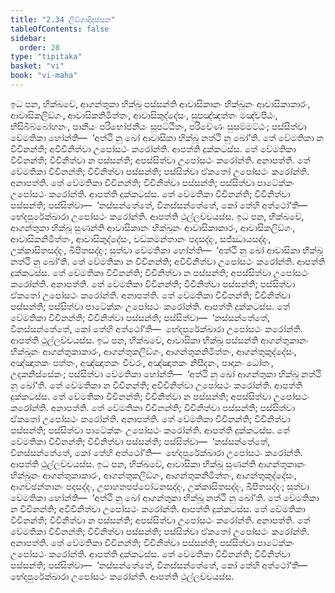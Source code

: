 ```yaml
---
title: "2.34 ලිඞ්ගාදිදස්සන"
tableOfContents: false
sidebar:
  order: 28
type: "tipitaka"
basket: "vi"
book: "vi-maha"
---
```



<DynamicBreadcrumb />

<Division number="179" book="vi-maha">

<Paragraph number="780" book="vi-maha">
ඉධ පන, භික්ඛවේ, ආගන්තුකා භික්ඛූ පස්සන්ති ආවාසිකානං භික්ඛූනං ආවාසිකාකාරං, ආවාසිකලිඞ්ගං, ආවාසිකනිමිත්තං, ආවාසිකුද්දේසං, සුපඤ්ඤත්තං මඤ්චපීඨං, භිසිබිබ්බෝහනං, පානීයං පරිභෝජනීයං සූපට්ඨිතං, පරිවේණං සුසම්මට්ඨං; පස්සිත්වා වේමතිකා හෝන්ති—  ‘අත්ථි නු ඛෝ ආවාසිකා භික්ඛූ නත්ථි නු ඛෝ’ති. තේ වේමතිකා න විචිනන්ති; අවිචිනිත්වා උපෝසථං කරෝන්ති. ආපත්ති දුක්කටස්ස. තේ වේමතිකා විචිනන්ති; විචිනිත්වා න පස්සන්ති; අපස්සිත්වා උපෝසථං කරෝන්ති. අනාපත්ති. තේ වේමතිකා විචිනන්ති; විචිනිත්වා පස්සන්ති; පස්සිත්වා ඒකතෝ උපෝසථං කරෝන්ති. අනාපත්ති. තේ වේමතිකා විචිනන්ති; විචිනිත්වා පස්සන්ති; පස්සිත්වා පාටේක්කං උපෝසථං කරෝන්ති. ආපත්ති දුක්කටස්ස. තේ වේමතිකා විචිනන්ති; විචිනිත්වා පස්සන්ති; පස්සිත්වා—  ‘නස්සන්තේතේ, විනස්සන්තේතේ, කෝ තේහි අත්ථෝ’ති—  භේදපුරේක්ඛාරා උපෝසථං කරෝන්ති. ආපත්ති ථුල්ලච්චයස්ස.
</Paragraph>

<Paragraph number="781" book="vi-maha">
ඉධ පන, භික්ඛවේ, ආගන්තුකා භික්ඛූ සුණන්ති ආවාසිකානං භික්ඛූනං ආවාසිකාකාරං, ආවාසිකලිඞ්ගං, ආවාසිකනිමිත්තං, ආවාසිකුද්දේසං, චඞ්කමන්තානං පදසද්දං, සජ්ඣායසද්දං, උක්කාසිතසද්දං, ඛිපිතසද්දං; සුත්වා වේමතිකා හෝන්ති—  ‘අත්ථි නු ඛෝ ආවාසිකා භික්ඛූ නත්ථි නු ඛෝ’ති. තේ වේමතිකා න විචිනන්ති; අවිචිනිත්වා උපෝසථං කරෝන්ති. ආපත්ති දුක්කටස්ස. තේ වේමතිකා විචිනන්ති; විචිනිත්වා න පස්සන්ති; අපස්සිත්වා උපෝසථං කරෝන්ති. අනාපත්ති. තේ වේමතිකා විචිනන්ති; විචිනිත්වා පස්සන්ති; පස්සිත්වා ඒකතෝ උපෝසථං කරෝන්ති. අනාපත්ති. තේ වේමතිකා විචිනන්ති; විචිනිත්වා පස්සන්ති; පස්සිත්වා පාටේක්කං උපෝසථං කරෝන්ති. ආපත්ති දුක්කටස්ස. තේ වේමතිකා විචිනන්ති; විචිනිත්වා පස්සන්ති; පස්සිත්වා—  ‘නස්සන්තේතේ, විනස්සන්තේතේ, කෝ තේහි අත්ථෝ’ති—  භේදපුරේක්ඛාරා උපෝසථං කරෝන්ති. ආපත්ති ථුල්ලච්චයස්ස.
</Paragraph>

<Paragraph number="782" book="vi-maha">
ඉධ පන, භික්ඛවේ, ආවාසිකා භික්ඛූ පස්සන්ති ආගන්තුකානං භික්ඛූනං ආගන්තුකාකාරං, ආගන්තුකලිඞ්ගං, ආගන්තුකනිමිත්තං, ආගන්තුකුද්දේසං, අඤ්ඤාතකං පත්තං, අඤ්ඤාතකං චීවරං, අඤ්ඤාතකං නිසීදනං, පාදානං ධෝතං, උදකනිස්සේකං; පස්සිත්වා වේමතිකා හෝන්ති—  ‘අත්ථි නු ඛෝ ආගන්තුකා භික්ඛූ නත්ථි නු ඛෝ’ති. තේ වේමතිකා න විචිනන්ති; අවිචිනිත්වා උපෝසථං කරෝන්ති. ආපත්ති දුක්කටස්ස. තේ වේමතිකා විචිනන්ති; විචිනිත්වා න පස්සන්ති; අපස්සිත්වා උපෝසථං කරෝන්ති. අනාපත්ති. තේ වේමතිකා විචිනන්ති; විචිනිත්වා පස්සන්ති; පස්සිත්වා ඒකතෝ උපෝසථං කරෝන්ති. අනාපත්ති. තේ වේමතිකා විචිනන්ති; විචිනිත්වා පස්සන්ති; පස්සිත්වා පාටේක්කං උපෝසථං කරෝන්ති. ආපත්ති දුක්කටස්ස. තේ වේමතිකා විචිනන්ති; විචිනිත්වා පස්සන්ති; පස්සිත්වා—  ‘නස්සන්තේතේ, විනස්සන්තේතේ, කෝ තේහි අත්ථෝ’ති—  භේදපුරේක්ඛාරා උපෝසථං කරෝන්ති. ආපත්ති ථුල්ලච්චයස්ස.
</Paragraph>

<Paragraph number="783" book="vi-maha">
ඉධ පන, භික්ඛවේ, ආවාසිකා භික්ඛූ සුණන්ති ආගන්තුකානං භික්ඛූනං ආගන්තුකාකාරං, ආගන්තුකලිඞ්ගං, ආගන්තුකනිමිත්තං, ආගන්තුකුද්දේසං, ආගච්ඡන්තානං පදසද්දං, උපාහනපප්ඵෝටනසද්දං, උක්කාසිතසද්දං, ඛිපිතසද්දං; සුත්වා වේමතිකා හෝන්ති—  ‘අත්ථි නු ඛෝ ආගන්තුකා භික්ඛූ නත්ථි නු ඛෝ’ති. තේ වේමතිකා න විචිනන්ති; අවිචිනිත්වා උපෝසථං කරෝන්ති. ආපත්ති දුක්කටස්ස. තේ වේමතිකා විචිනන්ති; විචිනිත්වා න පස්සන්ති; අපස්සිත්වා උපෝසථං කරෝන්ති. අනාපත්ති. තේ වේමතිකා විචිනන්ති; විචිනිත්වා පස්සන්ති; පස්සිත්වා ඒකතෝ උපෝසථං කරෝන්ති. අනාපත්ති. තේ වේමතිකා විචිනන්ති; විචිනිත්වා පස්සන්ති; පස්සිත්වා පාටේක්කං උපෝසථං කරෝන්ති. ආපත්ති දුක්කටස්ස. තේ වේමතිකා විචිනන්ති; විචිනිත්වා පස්සන්ති; පස්සිත්වා—  ‘නස්සන්තේතේ, විනස්සන්තේතේ, කෝ තේහි අත්ථෝ’ති—  භේදපුරේක්ඛාරා උපෝසථං කරෝන්ති. ආපත්ති ථුල්ලච්චයස්ස.
</Paragraph>
</Division>